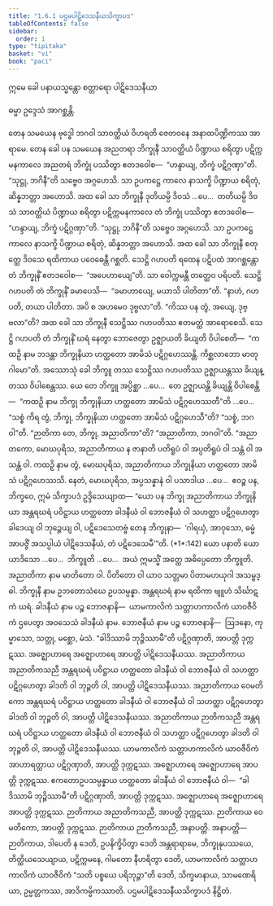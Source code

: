 ```yaml
---
title: "1.6.1 ပဌမပါဋိဒေသနီယသိက္ခာပဒ"
tableOfContents: false
sidebar:
  order: 1
type: "tipitaka"
basket: "vi"
book: "paci"
---
```



<DynamicBreadcrumb />


<Paragraph number="1599" type="center" book="paci">
ဣမေ ခေါ ပနာယသ္မန္တော စတ္တာရော ပါဋိဒေသနီယာ

  
ဓမ္မာ ဥဒ္ဒေသံ အာဂစ္ဆန္တိ.


</Paragraph>

<Division number="552" book="paci">

<Paragraph number="1600" book="paci">
တေန သမယေန ဗုဒ္ဓေါ ဘဂဝါ သာဝတ္ထိယံ ဝိဟရတိ ဇေတဝနေ အနာထပိဏ္ဍိကဿ အာရာမေ. တေန ခေါ ပန သမယေန အညတရာ ဘိက္ခုနီ သာဝတ္ထိယံ ပိဏ္ဍာယ စရိတွာ ပဋိက္ကမနကာလေ အညတရံ ဘိက္ခုံ ပဿိတွာ ဧတဒဝေါစ—  “ဟန္ဒာယျ, ဘိက္ခံ ပဋိဂ္ဂဏှာ”တိ. “သုဋ္ဌု, ဘဂိနီ”တိ သဗ္ဗေဝ အဂ္ဂဟေသိ. သာ ဥပကဋ္ဌေ ကာလေ နာသက္ခိ ပိဏ္ဍာယ စရိတုံ, ဆိန္နဘတ္တာ အဟောသိ. အထ ခေါ သာ ဘိက္ခုနီ ဒုတိယမ္ပိ ဒိဝသံ …ပေ…  တတိယမ္ပိ ဒိဝသံ သာဝတ္ထိယံ ပိဏ္ဍာယ စရိတွာ ပဋိက္ကမနကာလေ တံ ဘိက္ခုံ ပဿိတွာ ဧတဒဝေါစ—  “ဟန္ဒာယျ, ဘိက္ခံ ပဋိဂ္ဂဏှာ”တိ. “သုဋ္ဌု, ဘဂိနီ”တိ သဗ္ဗေဝ အဂ္ဂဟေသိ. သာ ဥပကဋ္ဌေ ကာလေ နာသက္ခိ ပိဏ္ဍာယ စရိတုံ, ဆိန္နဘတ္တာ အဟောသိ. အထ ခေါ သာ ဘိက္ခုနီ စတုတ္ထေ ဒိဝသေ ရထိကာယ ပဝေဓေန္တီ ဂစ္ဆတိ. သေဋ္ဌိ ဂဟပတိ ရထေန ပဋိပထံ အာဂစ္ဆန္တော တံ ဘိက္ခုနိံ ဧတဒဝေါစ—  “အပေဟာယျေ”တိ. သာ ဝေါက္ကမန္တီ တတ္ထေဝ ပရိပတိ. သေဋ္ဌိ ဂဟပတိ တံ ဘိက္ခုနိံ ခမာပေသိ—  “ခမာဟာယျေ, မယာသိ ပါတိတာ”တိ. “နာဟံ, ဂဟပတိ, တယာ ပါတိတာ. အပိ စ အဟမေဝ ဒုဗ္ဗလာ”တိ. “ကိဿ ပန တွံ, အယျေ, ဒုဗ္ဗလာ”တိ? အထ ခေါ သာ ဘိက္ခုနီ သေဋ္ဌိဿ ဂဟပတိဿ ဧတမတ္ထံ အာရောစေသိ. သေဋ္ဌိ ဂဟပတိ တံ ဘိက္ခုနိံ ဃရံ နေတွာ ဘောဇေတွာ ဥဇ္ဈာယတိ ခိယျတိ ဝိပါစေတိ—  “ကထဉှိ နာမ ဘဒန္တာ ဘိက္ခုနိယာ ဟတ္ထတော အာမိသံ ပဋိဂ္ဂဟေဿန္တိ. ကိစ္ဆလာဘော မာတုဂါမော”တိ.
</Paragraph>

<Paragraph number="1601" book="paci">
အဿောသုံ ခေါ ဘိက္ခူ တဿ သေဋ္ဌိဿ ဂဟပတိဿ ဥဇ္ဈာယန္တဿ ခိယျန္တဿ ဝိပါစေန္တဿ. ယေ တေ ဘိက္ခူ အပ္ပိစ္ဆာ …ပေ…  တေ ဥဇ္ဈာယန္တိ ခိယျန္တိ ဝိပါစေန္တိ—  “ကထဉှိ နာမ ဘိက္ခု ဘိက္ခုနိယာ ဟတ္ထတော အာမိသံ ပဋိဂ္ဂဟေဿတီ”တိ …ပေ…  “သစ္စံ ကိရ တွံ, ဘိက္ခု, ဘိက္ခုနိယာ ဟတ္ထတော အာမိသံ ပဋိဂ္ဂဟေသီ”တိ? “သစ္စံ, ဘဂဝါ”တိ. “ဉာတိကာ တေ, ဘိက္ခု, အညာတိကာ”တိ? “အညာတိကာ, ဘဂဝါ”တိ. “အညာတကော, မောဃပုရိသ, အညာတိကာယ န ဇာနာတိ ပတိရူပံ ဝါ အပ္ပတိရူပံ ဝါ သန္တံ ဝါ အသန္တံ ဝါ. ကထဉှိ နာမ တွံ, မောဃပုရိသ, အညာတိကာယ ဘိက္ခုနိယာ ဟတ္ထတော အာမိသံ ပဋိဂ္ဂဟေဿသိ. နေတံ, မောဃပုရိသ, အပ္ပသန္နာနံ ဝါ ပသာဒါယ …ပေ…  ဧဝဉ္စ ပန, ဘိက္ခဝေ, ဣမံ သိက္ခာပဒံ ဥဒ္ဒိသေယျာထ—
</Paragraph>

</Division>
<Division number="553" book="paci">

<Paragraph number="1602" book="paci">
<Emphasis>“ယော ပန ဘိက္ခု အညာတိကာယ ဘိက္ခုနိယာ အန္တရဃရံ ပဝိဋ္ဌာယ ဟတ္ထတော ခါဒနီယံ ဝါ ဘောဇနီယံ ဝါ သဟတ္ထာ ပဋိဂ္ဂဟေတွာ ခါဒေယျ ဝါ ဘုဉ္ဇေယျ ဝါ, ပဋိဒေသေတဗ္ဗံ တေန ဘိက္ခုနာ—  ‘ဂါရယှံ, အာဝုသော, ဓမ္မံ အာပဇ္ဇိံ အသပ္ပါယံ ပါဋိဒေသနီယံ, တံ ပဋိဒေသေမီ’”</Emphasis>တိ. (*1*:<Emphasis>142</Emphasis>)
</Paragraph>

</Division>
<Division number="554" book="paci">

<Paragraph number="1603" book="paci">
<Emphasis>ယော ပနာ</Emphasis>တိ ယော ယာဒိသော …ပေ…  <Emphasis>ဘိက္ခူ</Emphasis>တိ …ပေ…  အယံ ဣမသ္မိံ အတ္ထေ အဓိပ္ပေတော ဘိက္ခူတိ.
</Paragraph>

<Paragraph number="1604" book="paci">
<Emphasis>အညာတိကာ</Emphasis> နာမ မာတိတော ဝါ. ပိတိတော ဝါ ယာဝ သတ္တမာ ပိတာမဟယုဂါ အသမ္ဗဒ္ဓါ.
</Paragraph>

<Paragraph number="1605" book="paci">
<Emphasis>ဘိက္ခုနီ</Emphasis> နာမ ဥဘတောသံဃေ ဥပသမ္ပန္နာ.
</Paragraph>

<Paragraph number="1606" book="paci">
<Emphasis>အန္တရဃရံ</Emphasis> နာမ ရထိကာ ဗျူဟံ သိင်္ဃာဋကံ ဃရံ.
</Paragraph>

<Paragraph number="1607" book="paci">
<Emphasis>ခါဒနီယံ</Emphasis> နာမ ပဉ္စ ဘောဇနာနိ—  ယာမကာလိကံ သတ္တာဟကာလိကံ ယာဝဇီဝိကံ ဌပေတွာ အဝသေသံ ခါဒနီယံ နာမ.
</Paragraph>

<Paragraph number="1608" book="paci">
<Emphasis>ဘောဇနီယံ</Emphasis> နာမ ပဉ္စ ဘောဇနာနိ—  ဩဒနော, ကုမ္မာသော, သတ္တု, မစ္ဆော, မံသံ. “ခါဒိဿာမိ ဘုဉ္ဇိဿာမီ”တိ ပဋိဂ္ဂဏှာတိ, အာပတ္တိ ဒုက္ကဋဿ. အဇ္ဈောဟာရေ အဇ္ဈောဟာရေ အာပတ္တိ ပါဋိဒေသနီယဿ.
</Paragraph>

</Division>
<Division number="555" book="paci">

<Paragraph number="1609" book="paci">
အညာတိကာယ အညာတိကသညီ အန္တရဃရံ ပဝိဋ္ဌာယ ဟတ္ထတော ခါဒနီယံ ဝါ ဘောဇနီယံ ဝါ သဟတ္ထာ ပဋိဂ္ဂဟေတွာ ခါဒတိ ဝါ ဘုဉ္ဇတိ ဝါ, အာပတ္တိ ပါဋိဒေသနီယဿ. အညာတိကာယ ဝေမတိကော အန္တရဃရံ ပဝိဋ္ဌာယ ဟတ္ထတော ခါဒနီယံ ဝါ ဘောဇနီယံ ဝါ သဟတ္ထာ ပဋိဂ္ဂဟေတွာ ခါဒတိ ဝါ ဘုဉ္ဇတိ ဝါ, အာပတ္တိ ပါဋိဒေသနီယဿ. အညာတိကာယ ဉာတိကသညီ အန္တရဃရံ ပဝိဋ္ဌာယ ဟတ္ထတော ခါဒနီယံ ဝါ ဘောဇနီယံ ဝါ သဟတ္ထာ ပဋိဂ္ဂဟေတွာ ခါဒတိ ဝါ ဘုဉ္ဇတိ ဝါ, အာပတ္တိ ပါဋိဒေသနီယဿ.
</Paragraph>

<Paragraph number="1610" book="paci">
ယာမကာလိကံ သတ္တာဟကာလိကံ ယာဝဇီဝိကံ အာဟာရတ္ထာယ ပဋိဂ္ဂဏှာတိ, အာပတ္တိ ဒုက္ကဋဿ. အဇ္ဈောဟာရေ အဇ္ဈောဟာရေ အာပတ္တိ ဒုက္ကဋဿ. ဧကတောဥပသမ္ပန္နာယ ဟတ္ထတော ခါဒနီယံ ဝါ ဘောဇနီယံ ဝါ—  “ခါဒိဿာမိ ဘုဉ္ဇိဿာမီ”တိ ပဋိဂ္ဂဏှာတိ, အာပတ္တိ ဒုက္ကဋဿ. အဇ္ဈောဟာရေ အဇ္ဈောဟာရေ အာပတ္တိ ဒုက္ကဋဿ. ဉာတိကာယ အညာတိကသညီ, အာပတ္တိ ဒုက္ကဋဿ. ဉာတိကာယ ဝေမတိကော, အာပတ္တိ ဒုက္ကဋဿ. ဉာတိကာယ ဉာတိကသညီ, အနာပတ္တိ.
</Paragraph>

</Division>
<Division number="556" book="paci">

<Paragraph number="1611" book="paci">
အနာပတ္တိ—  ဉာတိကာယ, ဒါပေတိ န ဒေတိ, ဥပနိက္ခိပိတွာ ဒေတိ အန္တရာရာမေ, ဘိက္ခုနုပဿယေ, တိတ္ထိယသေယျာယ, ပဋိက္ကမနေ, ဂါမတော နီဟရိတွာ ဒေတိ, ယာမကာလိကံ သတ္တာဟကာလိကံ ယာဝဇီဝိကံ “သတိ ပစ္စယေ ပရိဘုဉ္ဇာ”တိ ဒေတိ, သိက္ခမာနာယ, သာမဏေရိယာ, ဥမ္မတ္တကဿ, အာဒိကမ္မိကဿာတိ.

</Paragraph>
</Division>

<Paragraph number="1612" type="center" book="paci">
ပဌမပါဋိဒေသနီယသိက္ခာပဒံ နိဋ္ဌိတံ.
</Paragraph>